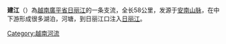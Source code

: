 {{expand|time=2014-10-01T03:41:34+00:00}}
{{unreferenced|time=2014-10-01T03:41:34+00:00}}
{{Geobox|河流
<!-- *** 标题 *** -->
| name = 建江
| native_name = 
| other_name =  
| category = 
<!-- *** 名称 **** --> 
| etymology = 
| nickname = 
<!-- *** 图片 *** -->
| image = <!-- 檔案不存在 Image:KienGiangTown.jpg -->
| image_caption =
| image_size =
<!-- *** 国家 *** -->
| country = 越南
| state = 
| region = 
| district = 
| municipality = 
<!-- *** 发源地、支流等 *** -->
| parent = 
| tributary_left = 
| tributary_right =
| city = 
| landmark = 
<!-- *** 位置 *** -->
| source = 
| source_location = | source_region = | source_country =
| source_elevation = 
| source_lat_d = | source_lat_m = | source_lat_s = | source_lat_NS =
| source_long_d = | source_long_m = | source_long_s = | source_long_EW =
| source1 = 
| source1_location = | source1_region = | source1_country =
| source1_elevation = 
| source1_lat_d = | source1_lat_m = | source1_lat_s = | source1_lat_NS =
| source1_long_d = | source1_long_m = | source1_long_s = | source1_long_EW =
| source_confluence = 
| source_confluence_location = | source_confluence_region = | source_confluence_country =
| source_confluence_elevation = 
| source_confluence_lat_d = | source_confluence_lat_m = | source_confluence_lat_s = | source_confluence_lat_NS =
| source_confluence_long_d = | source_confluence_long_m = | source_confluence_long_s = | source_confluence_long_EW =
| mouth = 日丽江口
| mouth_location = | mouth_region = | mouth_country =
| mouth_elevation = 
| mouth_lat_d = | mouth_lat_m = | mouth_lat_s = | mouth_lat_NS =
| mouth_long_d = | mouth_long_m = | mouth_long_s = | mouth_long_EW =
<!-- *** 数据 *** -->
| length = 58
| width = 
| depth = 
| volume = 
| watershed = 
| discharge = 
| discharge_max =
| discharge_min =
<!-- *** 自由字段 *** -->
| free =   | free_type = 支流
<!-- *** 地图 *** -->
| map =
| map_caption = 
| map_background = 
| map_locator =
| map_locator_x =
| map_locator_y = 
<!-- *** 网站 *** --> 
| website =
| commons =
<!-- *** 脚注 *** -->
| footnotes =
}}

'''建江'''（{{vie|v=Sông Kiến Giang|hn=瀧建江}}）為[[越南|越南]][[廣平省|廣平省]][[日丽江|日丽江]]的一条支流，全长58公里，发源于[[安南山脉|安南山脉]]，在中下游形成很多湖泊，河塘，到日丽江口注入[[日丽江|日丽江]]。


[[Category:越南河流|Category:越南河流]]